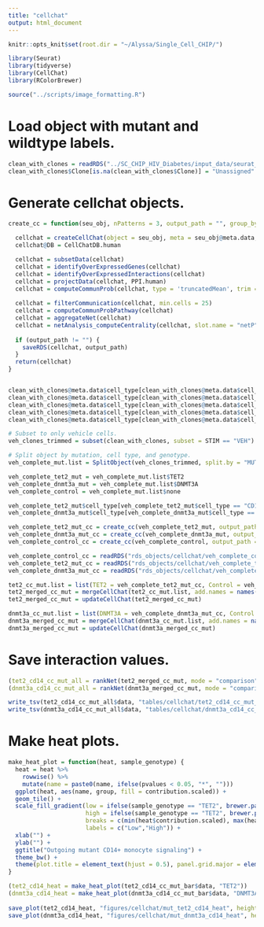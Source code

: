 ```yaml
---
title: "cellchat"
output: html_document
---
```


```r
knitr::opts_knit$set(root.dir = "~/Alyssa/Single_Cell_CHIP/")

library(Seurat)
library(tidyverse)
library(CellChat)
library(RColorBrewer)

source("../scripts/image_formatting.R")

```

# Load object with mutant and wildtype labels.
```r
clean_with_clones = readRDS("../SC_CHIP_HIV_Diabetes/input_data/seurat_with_clones_PB_10.16.23.rds")
clean_with_clones$Clone[is.na(clean_with_clones$Clone)] = "Unassigned"
```

# Generate cellchat objects.
```r
create_cc = function(seu_obj, nPatterns = 3, output_path = "", group_by = "cell_type") {

  cellchat = createCellChat(object = seu_obj, meta = seu_obj@meta.data, group.by = group_by) 
  cellchat@DB = CellChatDB.human

  cellchat = subsetData(cellchat)
  cellchat = identifyOverExpressedGenes(cellchat)
  cellchat = identifyOverExpressedInteractions(cellchat)
  cellchat = projectData(cellchat, PPI.human) 
  cellchat = computeCommunProb(cellchat, type = 'truncatedMean', trim = 0.1) 
 
  cellchat = filterCommunication(cellchat, min.cells = 25) 
  cellchat = computeCommunProbPathway(cellchat) 
  cellchat = aggregateNet(cellchat) 
  cellchat = netAnalysis_computeCentrality(cellchat, slot.name = "netP") 
  
  if (output_path != "") {
    saveRDS(cellchat, output_path)
  }
  return(cellchat)
}


clean_with_clones@meta.data$cell_type[clean_with_clones@meta.data$cell_type == "CD14 Monos"] = "CD14+ Monocytes"
clean_with_clones@meta.data$cell_type[clean_with_clones@meta.data$cell_type == "CD16 Monos"] = "CD16+ Monocytes"
clean_with_clones@meta.data$cell_type[clean_with_clones@meta.data$cell_type == "B"] = "B cells"
clean_with_clones@meta.data$cell_type[clean_with_clones@meta.data$cell_type == "NK"] = "NK cells"
clean_with_clones@meta.data$cell_type[clean_with_clones@meta.data$cell_type == "CD14+ Monocytes" & clean_with_clones@meta.data$fake_monos == "fake"] = "Uncertain Monocytes"

# Subset to only vehicle cells.
veh_clones_trimmed = subset(clean_with_clones, subset = STIM == "VEH")

# Split object by mutation, cell type, and genotype. 
veh_complete_mut.list = SplitObject(veh_clones_trimmed, split.by = "MUTATION.GROUP")

veh_complete_tet2_mut = veh_complete_mut.list$TET2
veh_complete_dnmt3a_mut = veh_complete_mut.list$DNMT3A
veh_complete_control = veh_complete_mut.list$none

veh_complete_tet2_mut$cell_type[veh_complete_tet2_mut$cell_type == "CD14+ Monocytes" & veh_complete_tet2_mut$Clone != "Mutant"] = "Nonmutant CD14+ Monocytes"
veh_complete_dnmt3a_mut$cell_type[veh_complete_dnmt3a_mut$cell_type == "CD14+ Monocytes" & veh_complete_dnmt3a_mut$Clone != "Mutant"] = "Nonmutant CD14+ Monocytes"

veh_complete_tet2_mut_cc = create_cc(veh_complete_tet2_mut, output_path = "rds_objects/veh_complete_tet2_mut_cc.rds")
veh_complete_dnmt3a_mut_cc = create_cc(veh_complete_dnmt3a_mut, output_path = "rds_objects/veh_complete_dnmt3a_mut_cc.rds")
veh_complete_control_cc = create_cc(veh_complete_control, output_path = "rds_objects/veh_complete_control_cc.rds")

```



```r
veh_complete_control_cc = readRDS("rds_objects/cellchat/veh_complete_control_cc.rds")
veh_complete_tet2_mut_cc = readRDS("rds_objects/cellchat/veh_complete_tet2_mut_cc.rds")
veh_complete_dnmt3a_mut_cc = readRDS("rds_objects/cellchat/veh_complete_dnmt3a_mut_cc.rds")
```


```r
tet2_cc_mut.list = list(TET2 = veh_complete_tet2_mut_cc, Control = veh_complete_control_cc)
tet2_merged_cc_mut = mergeCellChat(tet2_cc_mut.list, add.names = names(tet2_cc_mut.list))
tet2_merged_cc_mut = updateCellChat(tet2_merged_cc_mut)

dnmt3a_cc_mut.list = list(DNMT3A = veh_complete_dnmt3a_mut_cc, Control = veh_complete_control_cc)
dnmt3a_merged_cc_mut = mergeCellChat(dnmt3a_cc_mut.list, add.names = names(dnmt3a_cc_mut.list))
dnmt3a_merged_cc_mut = updateCellChat(dnmt3a_merged_cc_mut)

```


# Save interaction values.
```r
(tet2_cd14_cc_mut_all = rankNet(tet2_merged_cc_mut, mode = "comparison", sources.use = c("CD14+ Monocytes"), do.stat = TRUE))
(dnmt3a_cd14_cc_mut_all = rankNet(dnmt3a_merged_cc_mut, mode = "comparison", sources.use = c("CD14+ Monocytes"), do.stat = TRUE))

write_tsv(tet2_cd14_cc_mut_all$data, "tables/cellchat/tet2_cd14_cc_mut_all.tsv")
write_tsv(dnmt3a_cd14_cc_mut_all$data, "tables/cellchat/dnmt3a_cd14_cc_mut_all.tsv")

```

# Make heat plots.
```r
make_heat_plot = function(heat, sample_genotype) {
  heat = heat %>%
    rowwise() %>%
    mutate(name = paste0(name, ifelse(pvalues < 0.05, "*", "")))
  ggplot(heat, aes(name, group, fill = contribution.scaled)) + 
  geom_tile() + 
  scale_fill_gradient(low = ifelse(sample_genotype == "TET2", brewer.pal(6, "Paired")[3], brewer.pal(6, "Paired")[5]), 
                      high = ifelse(sample_genotype == "TET2", brewer.pal(6, "Paired")[4], brewer.pal(6, "Paired")[6]),
                      breaks = c(min(heat$contribution.scaled), max(heat$contribution.scaled)),
                      labels = c("Low","High")) +  
  xlab("") +
  ylab("") +
  ggtitle("Outgoing mutant CD14+ monocyte signaling") + 
  theme_bw() +
  theme(plot.title = element_text(hjust = 0.5), panel.grid.major = element_blank(), panel.grid.minor = element_blank(), legend.title = element_blank())
}

(tet2_cd14_heat = make_heat_plot(tet2_cd14_cc_mut_bar$data, "TET2"))
(dnmt3a_cd14_heat = make_heat_plot(dnmt3a_cd14_cc_mut_bar$data, "DNMT3A"))
 
save_plot(tet2_cd14_heat, "figures/cellchat/mut_tet2_cd14_heat", height = 2, width = 6)
save_plot(dnmt3a_cd14_heat, "figures/cellchat/mut_dnmt3a_cd14_heat", height = 2, width = 6)

```
